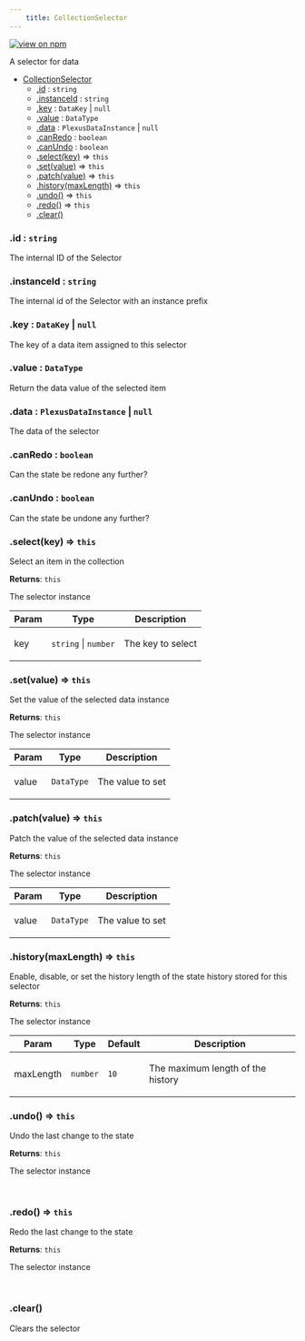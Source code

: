 ```yaml
--- 
	title: CollectionSelector 
--- 
```


[![view on npm](http://img.shields.io/npm/v/@plexusjs/core.svg)](https://www.npmjs.org/package/@plexusjs/core)

A selector for data


* [CollectionSelector](#CollectionSelector)
    * [.id](#CollectionSelector+id) : <code>string</code>
    * [.instanceId](#CollectionSelector+instanceId) : <code>string</code>
    * [.key](#CollectionSelector+key) : <code>DataKey</code> \| <code>null</code>
    * [.value](#CollectionSelector+value) : <code>DataType</code>
    * [.data](#CollectionSelector+data) : <code>PlexusDataInstance</code> \| <code>null</code>
    * [.canRedo](#CollectionSelector+canRedo) : <code>boolean</code>
    * [.canUndo](#CollectionSelector+canUndo) : <code>boolean</code>
    * [.select(key)](#CollectionSelector+select) ⇒ <code>this</code>
    * [.set(value)](#CollectionSelector+set) ⇒ <code>this</code>
    * [.patch(value)](#CollectionSelector+patch) ⇒ <code>this</code>
    * [.history(maxLength)](#CollectionSelector+history) ⇒ <code>this</code>
    * [.undo()](#CollectionSelector+undo) ⇒ <code>this</code>
    * [.redo()](#CollectionSelector+redo) ⇒ <code>this</code>
    * [.clear()](#CollectionSelector+clear)

<a name="CollectionSelector+id"></a>

### .id : <code>string</code>
<p>The internal ID of the Selector</p>

<a name="CollectionSelector+instanceId"></a>

### .instanceId : <code>string</code>
<p>The internal id of the Selector with an instance prefix</p>

<a name="CollectionSelector+key"></a>

### .key : <code>DataKey</code> \| <code>null</code>
<p>The key of a data item assigned to this selector</p>

<a name="CollectionSelector+value"></a>

### .value : <code>DataType</code>
<p>Return the data value of the selected item</p>

<a name="CollectionSelector+data"></a>

### .data : <code>PlexusDataInstance</code> \| <code>null</code>
<p>The data of the selector</p>

<a name="CollectionSelector+canRedo"></a>

### .canRedo : <code>boolean</code>
<p>Can the state be redone any further?</p>

<a name="CollectionSelector+canUndo"></a>

### .canUndo : <code>boolean</code>
<p>Can the state be undone any further?</p>

<a name="CollectionSelector+select"></a>

### .select(key) ⇒ <code>this</code>
<p>Select an item in the collection</p>

**Returns**: <code>this</code> <p>The selector instance</p>  

| Param | Type | Description |
| --- | --- | --- |
| key | <code>string</code> \| <code>number</code> | <p>The key to select</p> |

<a name="CollectionSelector+set"></a>

### .set(value) ⇒ <code>this</code>
<p>Set the value of the selected data instance</p>

**Returns**: <code>this</code> <p>The selector instance</p>  

| Param | Type | Description |
| --- | --- | --- |
| value | <code>DataType</code> | <p>The value to set</p> |

<a name="CollectionSelector+patch"></a>

### .patch(value) ⇒ <code>this</code>
<p>Patch the value of the selected data instance</p>

**Returns**: <code>this</code> <p>The selector instance</p>  

| Param | Type | Description |
| --- | --- | --- |
| value | <code>DataType</code> | <p>The value to set</p> |

<a name="CollectionSelector+history"></a>

### .history(maxLength) ⇒ <code>this</code>
<p>Enable, disable, or set the history length of the state history stored for this selector</p>

**Returns**: <code>this</code> <p>The selector instance</p>  

| Param | Type | Default | Description |
| --- | --- | --- | --- |
| maxLength | <code>number</code> | <code>10</code> | <p>The maximum length of the history</p> |

<a name="CollectionSelector+undo"></a>

### .undo() ⇒ <code>this</code>
<p>Undo the last change to the state</p>

**Returns**: <code>this</code> <p>The selector instance</p>  
<a name="CollectionSelector+redo"></a>

### .redo() ⇒ <code>this</code>
<p>Redo the last change to the state</p>

**Returns**: <code>this</code> <p>The selector instance</p>  
<a name="CollectionSelector+clear"></a>

### .clear()
<p>Clears the selector</p>

